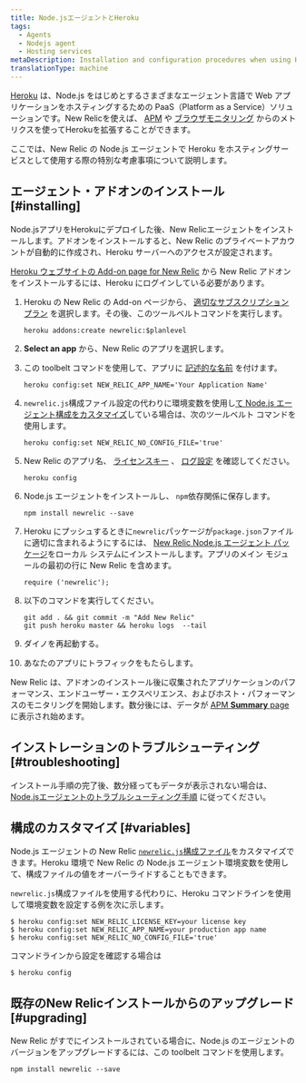 ```yaml
---
title: Node.jsエージェントとHeroku
tags:
  - Agents
  - Nodejs agent
  - Hosting services
metaDescription: Installation and configuration procedures when using Heroku as a hosting service with New Relic's Node.js agent.
translationType: machine
---
```


[Heroku](https://devcenter.heroku.com/articles/newrelic) は、Node.js をはじめとするさまざまなエージェント言語で Web アプリケーションをホスティングするための PaaS（Platform as a Service）ソリューションです。New Relicを使えば、 [APM](/docs/apm/new-relic-apm) や [ブラウザモニタリング](/docs/browser/new-relic-browser) からのメトリクスを使ってHerokuを拡張することができます。

ここでは、New Relic の Node.js エージェントで Heroku をホスティングサービスとして使用する際の特別な考慮事項について説明します。

## エージェント・アドオンのインストール [#installing]

Node.jsアプリをHerokuにデプロイした後、New Relicエージェントをインストールします。アドオンをインストールすると、New Relic のプライベートアカウントが自動的に作成され、Heroku サーバーへのアクセスが設定されます。

[Heroku ウェブサイトの Add-on page for New Relic](https://addons.heroku.com/newrelic) から New Relic アドオンをインストールするには、Heroku にログインしている必要があります。

1. Heroku の New Relic の Add-on ページから、 [適切なサブスクリプションプラン](https://elements.heroku.com/addons/newrelic#pricing) を選択します。その後、このツールベルトコマンドを実行します。

   ```
   heroku addons:create newrelic:$planlevel
   ```

2. **Select an app** から、New Relic のアプリを選択します。

3. この toolbelt コマンドを使用して、アプリに [記述的な名前](/docs/apm/new-relic-apm/installation-configuration/name-your-application) を付けます。

   ```
   heroku config:set NEW_RELIC_APP_NAME='Your Application Name'
   ```

4. `newrelic.js`構成ファイル設定の代わりに環境変数を使用し[て Node.js エージェント構成をカスタマイズ](#variables)している場合は、次のツールベルト コマンドを使用します。

   ```
   heroku config:set NEW_RELIC_NO_CONFIG_FILE='true'
   ```

5. New Relic のアプリ名、 [ライセンスキー](/docs/apis/intro-apis/new-relic-api-keys/#ingest-license-key) 、 [ログ設定](/docs/agents/nodejs-agent/installation-configuration/nodejs-agent-configuration#logging_config) を確認してください。

   ```
   heroku config
   ```

6. Node.js エージェントをインストールし、 `npm`依存関係に保存します。

   ```
   npm install newrelic --save
   ```

7. Heroku にプッシュするときに`newrelic`パッケージが`package.json`ファイルに適切に含まれるようにするには、 [New Relic Node.js エージェント パッケージ](/docs/agents/nodejs-agent/installation-configuration/installing-maintaining-nodejs)をローカル システムにインストールします。アプリのメイン モジュールの最初の行に New Relic を含めます。

   ```
   require ('newrelic');
   ```

8. 以下のコマンドを実行してください。

   ```
   git add . && git commit -m "Add New Relic"
   git push heroku master && heroku logs  --tail
   ```

9. ダイノを再起動する。

10. あなたのアプリにトラフィックをもたらします。

New Relic は、アドオンのインストール後に収集されたアプリケーションのパフォーマンス、エンドユーザー・エクスペリエンス、およびホスト・パフォーマンスのモニタリングを開始します。数分後には、データが [APM **Summary** page](/docs/apm/applications-menu/monitoring/apm-overview-page) に表示され始めます。

## インストレーションのトラブルシューティング [#troubleshooting]

インストール手順の完了後、数分経ってもデータが表示されない場合は、 [Node.jsエージェントのトラブルシューティング手順](/docs/agents/nodejs-agent/troubleshooting/troubleshooting-your-nodejs-installation) に従ってください。

## 構成のカスタマイズ [#variables]

Node.js エージェントの New Relic [`newrelic.js`構成ファイル](/docs/agents/nodejs-agent/installation-configuration/nodejs-agent-configuration#methods-and-precedence)をカスタマイズできます。Heroku 環境で New Relic の Node.js エージェント環境変数を使用して、構成ファイルの値をオーバーライドすることもできます。

`newrelic.js`構成ファイルを使用する代わりに、Heroku コマンドラインを使用して環境変数を設定する例を次に示します。

```
$ heroku config:set NEW_RELIC_LICENSE_KEY=your license key
$ heroku config:set NEW_RELIC_APP_NAME=your production app name
$ heroku config:set NEW_RELIC_NO_CONFIG_FILE='true'
```

コマンドラインから設定を確認する場合は

```
$ heroku config
```

## 既存のNew Relicインストールからのアップグレード [#upgrading]

New Relic がすでにインストールされている場合に、Node.js のエージェントのバージョンをアップグレードするには、この toolbelt コマンドを使用します。

```
npm install newrelic --save
```